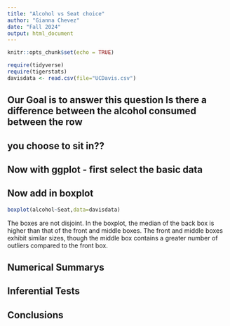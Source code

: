 ```yaml
---
title: "Alcohol vs Seat choice"
author: "Gianna Chevez"
date: "Fall 2024"
output: html_document
---
```


```r
knitr::opts_chunk$set(echo = TRUE)
```

```r
require(tidyverse)
require(tigerstats)
davisdata <- read.csv(file="UCDavis.csv")
```
## Our Goal is to answer this question Is there a difference between the alcohol consumed between the row
## you choose to sit in??

## Now with ggplot - first select the basic data


## Now add in boxplot
```r
boxplot(alcohol~Seat,data=davisdata)
```

The boxes are not disjoint. In the boxplot, the median of the back box is higher than that of the front and middle boxes. The front and middle boxes exhibit similar sizes, though the middle box contains a greater number of outliers compared to the front box.  
  
  

## Numerical Summarys 

## Inferential Tests

## Conclusions



